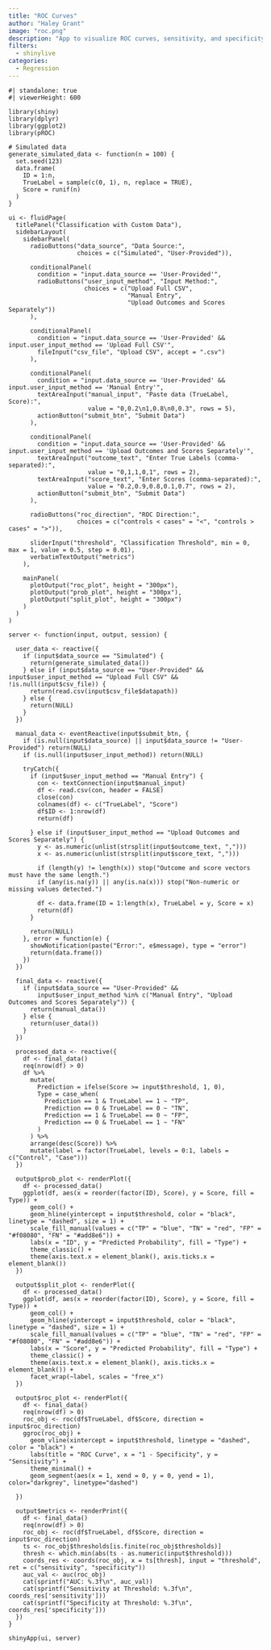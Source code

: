 ```yaml
---
title: "ROC Curves"
author: "Haley Grant"
image: "roc.png"
description: "App to visualize ROC curves, sensitivity, and specificity"
filters: 
  - shinylive
categories:
  - Regression
---
```


```shinylive-r
#| standalone: true
#| viewerHeight: 600

library(shiny)
library(dplyr)
library(ggplot2)
library(pROC)

# Simulated data
generate_simulated_data <- function(n = 100) {
  set.seed(123)
  data.frame(
    ID = 1:n,
    TrueLabel = sample(c(0, 1), n, replace = TRUE),
    Score = runif(n)
  )
}

ui <- fluidPage(
  titlePanel("Classification with Custom Data"),
  sidebarLayout(
    sidebarPanel(
      radioButtons("data_source", "Data Source:",
                   choices = c("Simulated", "User-Provided")),
      
      conditionalPanel(
        condition = "input.data_source == 'User-Provided'",
        radioButtons("user_input_method", "Input Method:",
                     choices = c("Upload Full CSV", 
                                 "Manual Entry", 
                                 "Upload Outcomes and Scores Separately"))
      ),
      
      conditionalPanel(
        condition = "input.data_source == 'User-Provided' && input.user_input_method == 'Upload Full CSV'",
        fileInput("csv_file", "Upload CSV", accept = ".csv")
      ),
      
      conditionalPanel(
        condition = "input.data_source == 'User-Provided' && input.user_input_method == 'Manual Entry'",
        textAreaInput("manual_input", "Paste data (TrueLabel, Score):",
                      value = "0,0.2\n1,0.8\n0,0.3", rows = 5),
        actionButton("submit_btn", "Submit Data")
      ),
      
      conditionalPanel(
        condition = "input.data_source == 'User-Provided' && input.user_input_method == 'Upload Outcomes and Scores Separately'",
        textAreaInput("outcome_text", "Enter True Labels (comma-separated):",
                      value = "0,1,1,0,1", rows = 2),
        textAreaInput("score_text", "Enter Scores (comma-separated):",
                      value = "0.2,0.9,0.8,0.1,0.7", rows = 2),
        actionButton("submit_btn", "Submit Data")
      ),
      
      radioButtons("roc_direction", "ROC Direction:",
                   choices = c("controls < cases" = "<", "controls > cases" = ">")),
      
      sliderInput("threshold", "Classification Threshold", min = 0, max = 1, value = 0.5, step = 0.01),
      verbatimTextOutput("metrics")
    ),
    
    mainPanel(
      plotOutput("roc_plot", height = "300px"),
      plotOutput("prob_plot", height = "300px"),
      plotOutput("split_plot", height = "300px")
    )
  )
)

server <- function(input, output, session) {
  
  user_data <- reactive({
    if (input$data_source == "Simulated") {
      return(generate_simulated_data())
    } else if (input$data_source == "User-Provided" && input$user_input_method == "Upload Full CSV" && !is.null(input$csv_file)) {
      return(read.csv(input$csv_file$datapath))
    } else {
      return(NULL)
    }
  })
  
  manual_data <- eventReactive(input$submit_btn, {
    if (is.null(input$data_source) || input$data_source != "User-Provided") return(NULL)
    if (is.null(input$user_input_method)) return(NULL)
    
    tryCatch({
      if (input$user_input_method == "Manual Entry") {
        con <- textConnection(input$manual_input)
        df <- read.csv(con, header = FALSE)
        close(con)
        colnames(df) <- c("TrueLabel", "Score")
        df$ID <- 1:nrow(df)
        return(df)
        
      } else if (input$user_input_method == "Upload Outcomes and Scores Separately") {
        y <- as.numeric(unlist(strsplit(input$outcome_text, ",")))
        x <- as.numeric(unlist(strsplit(input$score_text, ",")))
        
        if (length(y) != length(x)) stop("Outcome and score vectors must have the same length.")
        if (any(is.na(y)) || any(is.na(x))) stop("Non-numeric or missing values detected.")
        
        df <- data.frame(ID = 1:length(x), TrueLabel = y, Score = x)
        return(df)
      }
      
      return(NULL)
    }, error = function(e) {
      showNotification(paste("Error:", e$message), type = "error")
      return(data.frame())
    })
  })
  
  final_data <- reactive({
    if (input$data_source == "User-Provided" &&
        input$user_input_method %in% c("Manual Entry", "Upload Outcomes and Scores Separately")) {
      return(manual_data())
    } else {
      return(user_data())
    }
  })
  
  processed_data <- reactive({
    df <- final_data()
    req(nrow(df) > 0)
    df %>%
      mutate(
        Prediction = ifelse(Score >= input$threshold, 1, 0),
        Type = case_when(
          Prediction == 1 & TrueLabel == 1 ~ "TP",
          Prediction == 0 & TrueLabel == 0 ~ "TN",
          Prediction == 1 & TrueLabel == 0 ~ "FP",
          Prediction == 0 & TrueLabel == 1 ~ "FN"
        )
      ) %>%
      arrange(desc(Score)) %>%
      mutate(label = factor(TrueLabel, levels = 0:1, labels = c("Control", "Case")))
  })
  
  output$prob_plot <- renderPlot({
    df <- processed_data()
    ggplot(df, aes(x = reorder(factor(ID), Score), y = Score, fill = Type)) +
      geom_col() +
      geom_hline(yintercept = input$threshold, color = "black", linetype = "dashed", size = 1) +
      scale_fill_manual(values = c("TP" = "blue", "TN" = "red", "FP" = "#f08080", "FN" = "#add8e6")) +
      labs(x = "ID", y = "Predicted Probability", fill = "Type") +
      theme_classic() +
      theme(axis.text.x = element_blank(), axis.ticks.x = element_blank())
  })
  
  output$split_plot <- renderPlot({
    df <- processed_data()
    ggplot(df, aes(x = reorder(factor(ID), Score), y = Score, fill = Type)) +
      geom_col() +
      geom_hline(yintercept = input$threshold, color = "black", linetype = "dashed", size = 1) +
      scale_fill_manual(values = c("TP" = "blue", "TN" = "red", "FP" = "#f08080", "FN" = "#add8e6")) +
      labs(x = "Score", y = "Predicted Probability", fill = "Type") +
      theme_classic() +
      theme(axis.text.x = element_blank(), axis.ticks.x = element_blank()) +
      facet_wrap(~label, scales = "free_x")
  })
  
  output$roc_plot <- renderPlot({
    df <- final_data()
    req(nrow(df) > 0)
    roc_obj <- roc(df$TrueLabel, df$Score, direction = input$roc_direction)
    ggroc(roc_obj) +
      geom_vline(xintercept = input$threshold, linetype = "dashed", color = "black") +
      labs(title = "ROC Curve", x = "1 - Specificity", y = "Sensitivity") +
      theme_minimal() +
      geom_segment(aes(x = 1, xend = 0, y = 0, yend = 1), color="darkgrey", linetype="dashed")
    
  })
  
  output$metrics <- renderPrint({
    df <- final_data()
    req(nrow(df) > 0)
    roc_obj <- roc(df$TrueLabel, df$Score, direction = input$roc_direction)
    ts <- roc_obj$thresholds[is.finite(roc_obj$thresholds)]
    thresh <- which.min(abs(ts - as.numeric(input$threshold)))
    coords_res <- coords(roc_obj, x = ts[thresh], input = "threshold", ret = c("sensitivity", "specificity"))
    auc_val <- auc(roc_obj)
    cat(sprintf("AUC: %.3f\n", auc_val))
    cat(sprintf("Sensitivity at Threshold: %.3f\n", coords_res['sensitivity']))
    cat(sprintf("Specificity at Threshold: %.3f\n", coords_res['specificity']))
  })
}

shinyApp(ui, server)
```
